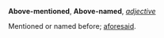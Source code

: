 '''Above-mentioned''', '''Above-named''', ''[[adjective (part of speech)|adjective]]''

Mentioned or named before; [[aforesaid]].